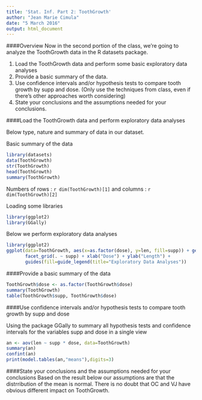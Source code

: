 ```yaml
---
title: 'Stat. Inf. Part 2: ToothGrowth'
author: "Jean Marie Cimula"
date: "5 March 2016"
output: html_document
---
```


####Overview
Now in the second portion of the class, we're going to analyze the ToothGrowth data in the R datasets package.

(1) Load the ToothGrowth data and perform some basic exploratory data analyses
(2) Provide a basic summary of the data.
(3) Use confidence intervals and/or hypothesis tests to compare tooth growth by supp and dose. (Only use the techniques from       class, even if there's other approaches worth considering)
(4) State your conclusions and the assumptions needed for your conclusions.

####Load the ToothGrowth data and perform exploratory data analyses

Below type, nature and summary of data in our dataset.

Basic summary of the data

```r
library(datasets)
data(ToothGrowth)
str(ToothGrowth)
head(ToothGrowth)
summary(ToothGrowth)
```

Numbers of rows : `r dim(ToothGrowth)[1]` and columns : `r dim(ToothGrowth)[2]`

Loading some libraries
```r
library(ggplot2)
library(GGally)
```

Below we perform exploratory data analyses

```r
library(ggplot2)
ggplot(data=ToothGrowth, aes(x=as.factor(dose), y=len, fill=supp)) + geom_bar(stat="identity",) +
       facet_grid(. ~ supp) + xlab("Dose") + ylab("Length") +
       guides(fill=guide_legend(title="Exploratory Data Analyses"))
```

####Provide a basic summary of the data
```r
ToothGrowth$dose <- as.factor(ToothGrowth$dose)
summary(ToothGrowth)
table(ToothGrowth$supp, ToothGrowth$dose)
```

####Use confidence intervals and/or hypothesis tests to compare tooth growth by supp and dose

Using the package GGally to summary all hypothesis tests and confidence intervals for the variables supp and dose in a single view
```r
an <- aov(len ~ supp * dose, data=ToothGrowth)
summary(an)
confint(an)
print(model.tables(an,"means"),digits=3)
```

####State your conclusions and the assumptions needed for your conclusions
Based on the result below our assumptions are that the distrribution of the mean is normal. There is no doubt that OC and VJ have obvious different impact on ToothGrowth.